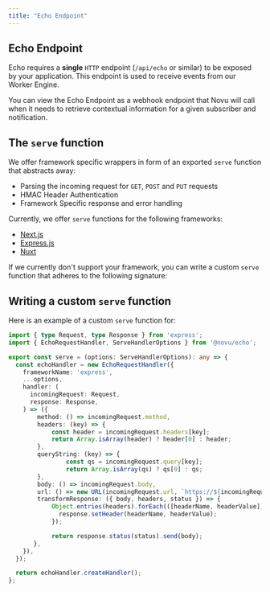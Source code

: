 ```yaml
---
title: "Echo Endpoint"
---
```


## Echo Endpoint

Echo requires a **single** `HTTP` endpoint (`/api/echo` or similar) to be exposed by your application. This endpoint is used to receive events from our Worker Engine.

You can view the Echo Endpoint as a webhook endpoint that Novu will call when it needs to retrieve contextual information for a given subscriber and notification.

## The `serve` function

We offer framework specific wrappers in form of an exported `serve` function that abstracts away:

- Parsing the incoming request for `GET`, `POST` and `PUT` requests
- HMAC Header Authentication
- Framework Specific response and error handling

Currently, we offer `serve` functions for the following frameworks:
- [Next.js](/echo/sdk/frameworks/nextjs)
- [Express.js](/echo/sdk/frameworks/express)
- [Nuxt](/echo/sdk/frameworks/nuxt)

If we currently don't support your framework, you can write a custom `serve` function that adheres to the following signature:

## Writing a custom `serve` function

Here is an example of a custom `serve` function for:

```ts
import { type Request, type Response } from 'express';
import { EchoRequestHandler, ServeHandlerOptions } from '@novu/echo';

export const serve = (options: ServeHandlerOptions): any => {
  const echoHandler = new EchoRequestHandler({
    frameworkName: 'express',
    ...options,
    handler: (
      incomingRequest: Request,
      response: Response,
    ) => ({
        method: () => incomingRequest.method,
        headers: (key) => {
            const header = incomingRequest.headers[key];
            return Array.isArray(header) ? header[0] : header;
        },
        queryString: (key) => {
                const qs = incomingRequest.query[key];
                return Array.isArray(qs) ? qs[0] : qs;
        },
        body: () => incomingRequest.body,
        url: () => new URL(incomingRequest.url, `https://${incomingRequest.headers.get("host") || ""}`),
        transformResponse: ({ body, headers, status }) => {
            Object.entries(headers).forEach(([headerName, headerValue]) => {
              response.setHeader(headerName, headerValue);
            });

            return response.status(status).send(body);
       },
    }),
  });

  return echoHandler.createHandler();
};
```
